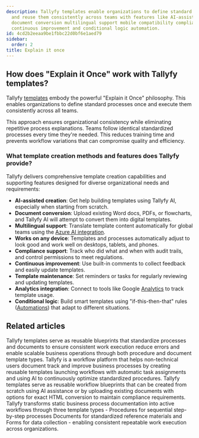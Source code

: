 ```yaml
---
description: Tallyfy templates enable organizations to define standard processes once
  and reuse them consistently across teams with features like AI-assisted creation
  document conversion multilingual support mobile compatibility compliance tracking
  continuous improvement and conditional logic automation.
id: 4cd2b2eeaa9be1fbbc22d0bf6e1aed79
sidebar:
  order: 2
title: Explain it once
---
```


## How does "Explain it Once" work with Tallyfy templates?

Tallyfy [templates](/products/pro/documenting/templates/) embody the powerful "Explain it Once" philosophy. This enables organizations to define standard processes once and execute them consistently across all teams.

This approach ensures organizational consistency while eliminating repetitive process explanations. Teams follow identical standardized processes every time they're needed. This reduces training time and prevents workflow variations that can compromise quality and efficiency.

### What template creation methods and features does Tallyfy provide?

Tallyfy delivers comprehensive template creation capabilities and supporting features designed for diverse organizational needs and requirements:

<lite-vimeo videoid="903080351"></lite-vimeo>

*   **AI-assisted creation**: Get help building templates using Tallyfy AI, especially when starting from scratch.
*   **Document conversion**: Upload existing Word docs, PDFs, or flowcharts, and Tallyfy AI will attempt to convert them into digital templates.
*   **Multilingual support**: Translate template content automatically for global teams using the [Azure AI integration](/products/pro/integrations/azure-translation/).
*   **Works on any device**: Templates and processes automatically adjust to look good and work well on desktops, tablets, and phones.
*   **Compliance support**: Track who did what and when with audit trails, and control permissions to meet regulations.
*   **Continuous improvement**: Use built-in comments to collect feedback and easily update templates.
*   **Template maintenance**: Set reminders or tasks for regularly reviewing and updating templates.
*   **Analytics integration**: Connect to tools like Google [Analytics](/products/pro/integrations/analytics/) to track template usage.
*   **Conditional logic**: Build smart templates using "if-this-then-that" rules ([Automations](/products/pro/documenting/templates/automations/)) that adapt to different situations.


## Related articles
<CardGrid>
<LinkTitleCard header="<b>Documenting > Templates</b>" href="/products/pro/documenting/templates/" > Tallyfy templates serve as reusable blueprints that standardize processes and documents to ensure consistent work execution reduce errors and enable scalable business operations through both procedure and document template types. </LinkTitleCard>
<LinkTitleCard header="<b>Introduction</b>" href="/products/pro/" > Tallyfy is a workflow platform that helps non-technical users document track and improve business processes by creating reusable templates launching workflows with automatic task assignments and using AI to continuously optimize standardized procedures. </LinkTitleCard>
<LinkTitleCard header="<b>Templates > How to create templates in Tallyfy</b>" href="/products/pro/documenting/templates/create-template/" > Tallyfy templates serve as reusable workflow blueprints that can be created from scratch using AI assistance or by uploading existing documents with options for exact HTML conversion to maintain compliance requirements. </LinkTitleCard>
<LinkTitleCard header="<b>Pro > Essentials</b>" href="/products/pro/documenting/" > Tallyfy transforms static business process documentation into active workflows through three template types - Procedures for sequential step-by-step processes Documents for standardized reference materials and Forms for data collection - enabling consistent repeatable work execution across organizations. </LinkTitleCard>
</CardGrid>